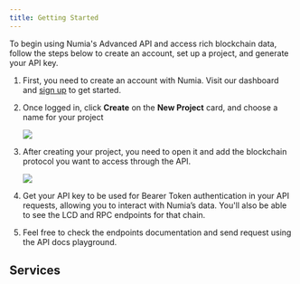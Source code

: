 ```yaml
---
title: Getting Started
---
```


To begin using Numia's Advanced API and access rich blockchain data, follow the steps below to create an account, set up a project, and generate your API key.

1. First, you need to create an account with Numia. Visit our dashboard and [sign up](https://app.numia.xyz/login) to get started. 
2. Once logged in, click **Create** on the **New Project** card, and choose a name for your project
    
    <Image 
    src="/media/api/create-project.gif"
    />
3. After creating your project, you need to open it and add the blockchain protocol you want to access through the API. 
    
    <Image 
    src="/media/api/add-protocol.gif"
    />
4. Get your API key to be used for Bearer Token authentication in your API requests, allowing you to interact with Numia’s data. You'll also be able to see the LCD and RPC endpoints for that chain. 
5. Feel free to check the endpoints documentation and send request using the API docs playground. 

## Services

<CardList cols={4}>
<Card 
  title="Osmosis"
  link="/reference/osmosis/get-apr-for-earn-strategies"
  icon="arrow-square-up-right"
  iconType="regular"
  iconSize="32px"
/>
<Card 
  title="Quasar"
  link="/reference/quasar/create-point-campaigns"
  icon="arrow-square-up-right"
  iconType="regular"
  iconSize="32px"
/>
<Card 
  title="XION"
  link="/reference/xion/get-abstract-account-authenticators"
  icon="arrow-square-up-right"
  iconType="regular"
  iconSize="32px"
/>
<Card 
  title="Prices"
  link="/reference/prices/get-astroport-pool"
  icon="arrow-square-up-right"
  iconType="regular"
  iconSize="32px"
/>
<Card 
  title="Transactions by Address"
  link="/reference/TxByAddress/get-transactions-by-address"
  icon="arrow-square-up-right"
  iconType="regular"
  iconSize="32px"
/>
<Card 
  title="NumiaLenses"
  link="/lenses/whats-numia-lenses"
  icon="arrow-square-up-right"
  iconType="regular"
  iconSize="32px"
/>
<Card 
  title="NumiaAI"
  link="/ai/whats-numia-ai"
  icon="arrow-square-up-right"
  iconType="regular"
  iconSize="32px"
/>
<Card 
  title="Snapshot Tool"
  link="/lenses/whats-numia-lenses"
  icon="arrow-square-up-right"
  iconType="regular"
  iconSize="32px"
/>
</CardList>
